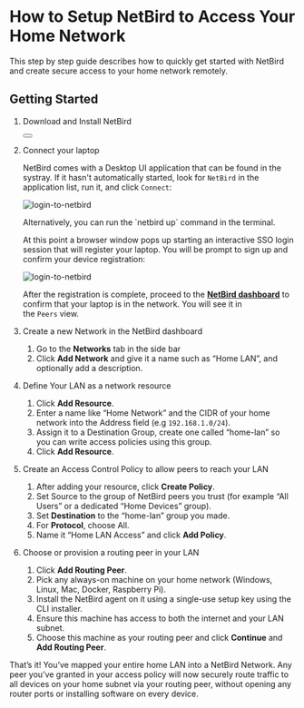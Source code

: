 

# How to Setup NetBird to Access Your Home Network

This step by step guide describes how to quickly get started with NetBird and create secure access to your home network remotely.

## Getting Started

1. Download and Install NetBird
    
    <Button href="https://app.netbird.io/install" arrow="right" children="Download NetBird" />
    

1. Connect your laptop
    
    NetBird comes with a Desktop UI application that can be found in the systray. If it hasn't automatically started, look for `NetBird` in the application list, run it, and click `Connect`:
    
    <p>
    <img src="/docs-static/img/getting-started/systray.png" alt="login-to-netbird" className="imagewrapper"/>
    </p>
    
    <Note>
    Alternatively, you can run the `netbird up` command in the terminal.
    </Note>
    
    At this point a browser window pops up starting an interactive SSO login session that will register your laptop. You will be prompt to sign up and confirm your device registration:
    
    <p>
    <img src="/docs-static/img/how-to-guides/login-screen-dark.png" alt="login-to-netbird" className="imagewrapper-big"/>
    </p>
    
    After the registration is complete, proceed to the [**NetBird dashboard**](https://app.netbird.io/) to confirm that your laptop is in the network. You will see it in the `Peers` view.
    
2. Create a new Network in the NetBird dashboard
    1. Go to the **Networks** tab in the side bar
    2. Click **Add Network** and give it a name such as “Home LAN”, and optionally add a description.
    
3. Define Your LAN as a network resource
    1. Click **Add Resource**.
    2. Enter a name like “Home Network” and the CIDR of your home network into the Address field (e.g `192.168.1.0/24`).
    3. Assign it to a Destination Group, create one called “home-lan” so you can write access policies using this group.
    4. Click **Add Resource**.
    
4. Create an Access Control Policy to allow peers to reach your LAN
    1. After adding your resource, click **Create Policy**.
    2. Set Source to the group of NetBird peers you trust (for example “All Users” or a dedicated “Home Devices” group).
    3. Set **Destination** to the “home-lan” group you made.
    4. For **Protocol**, choose All.
    5. Name it “Home LAN Access” and click **Add Policy**.
    
5. Choose or provision a routing peer in your LAN
    1. Click **Add Routing Peer**.
    2. Pick any always-on machine on your home network (Windows, Linux, Mac, Docker, Raspberry Pi).
    3. Install the NetBird agent on it using a single-use setup key using the CLI installer.
    4. Ensure this machine has access to both the internet and your LAN subnet.
    5. Choose this machine as your routing peer and click **Continue** and **Add Routing Peer**.

That’s it! You’ve mapped your entire home LAN into a NetBird Network. Any peer you’ve granted in your access policy will now securely route traffic to all devices on your home subnet via your routing peer, without opening any router ports or installing software on every device.
